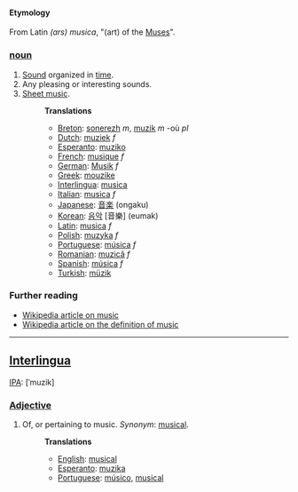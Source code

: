 ====Etymology====
From Latin ''(ars) musica'', "(art) of the [[Muse]]s".

===[[noun]]===
# [[Sound]] organized in [[time]].
# Any pleasing or interesting sounds.
# [[Sheet music]].
#:'''Translations'''
#:*[[Breton]]: [[sonerezh]] ''m'', [[muzik]] ''m'' -où ''pl''
#:*[[Dutch]]: [[muziek]] ''f''
#:*[[Esperanto]]: [[muziko]]
#:*[[French]]: [[musique]] ''f''
#:*[[German]]: [[Musik]] ''f''
#:*[[Greek]]: [[mouzike]]
#:*[[Interlingua]]: [[musica]]
#:*[[Italian]]: [[musica]] ''f''
#:*[[Japanese]]: [[音楽]] (ongaku)
#:*[[Korean]]: [[음악]] [音樂] (eumak)
#:*[[Latin]]: [[musica]] ''f''
#:*[[Polish]]: [[muzyka]] ''f''
#:*[[Portuguese]]: [[música]] ''f''
#:*[[Romanian]]: [[muzică]] ''f''
#:*[[Spanish]]: [[música]] ''f''
#:*[[Turkish]]: [[müzik]]

=== Further reading ===

* [[w:music|Wikipedia article on music]]
* [[w:definition of music|Wikipedia article on the definition of music]]

----
==[[Interlingua]]==
[[IPA]]: [ˈmuzik]
===[[Adjective]]===
# Of, or pertaining to music. ''Synonym'': [[musical]].
#:'''Translations'''
#:*[[English]]: [[musical]]
#:*[[Esperanto]]: [[muzika]]
#:*[[Portuguese]]: [[músico]], [[musical]]